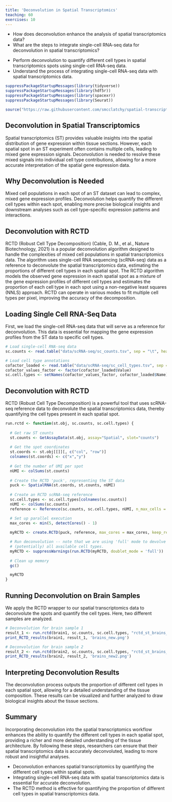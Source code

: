 ```yaml
---
title: 'Deconvolution in Spatial Transcriptomics'
teaching: 60
exercises: 10
---
```


:::::::::::::::::::::::::::::::::::::: questions 

- How does deconvolution enhance the analysis of spatial transcriptomics data?
- What are the steps to integrate single-cell RNA-seq data for deconvolution in spatial transcriptomics?

::::::::::::::::::::::::::::::::::::::::::::::::

::::::::::::::::::::::::::::::::::::: objectives

- Perform deconvolution to quantify different cell types in spatial transcriptomics spots using single-cell RNA-seq data.
- Understand the process of integrating single-cell RNA-seq data with spatial transcriptomics data.

::::::::::::::::::::::::::::::::::::::::::::::::

```r
suppressPackageStartupMessages(library(tidyverse))
suppressPackageStartupMessages(library(hdf5r))
suppressPackageStartupMessages(library(spacexr))
suppressPackageStartupMessages(library(Seurat))

source("https://raw.githubusercontent.com/smcclatchy/spatial-transcriptomics/main/code/spatial_utils.R")
```

## Deconvolution in Spatial Transcriptomics

Spatial transcriptomics (ST) provides valuable insights into the spatial distribution of gene expression within tissue
sections. However, each spatial spot in an ST experiment often contains multiple cells, leading to mixed gene expression
signals. Deconvolution is needed to resolve these mixed signals into individual cell type contributions, allowing for a
more accurate interpretation of the spatial gene expression data.

## Why Deconvolution is Needed

Mixed cell populations in each spot of an ST dataset can lead to complex, mixed gene expression profiles. Deconvolution
helps quantify the different cell types within each spot, enabling more precise biological insights and downstream analyses
such as cell type-specific expression patterns and interactions.

## Deconvolution with RCTD

RCTD (Robust Cell Type Decomposition) (Cable, D. M., et al., Nature Biotechnology, 2021) is a popular deconvolution
algorithm designed to handle the complexities of mixed cell populations in spatial transcriptomics data. The algorithm uses
single-cell RNA sequencing (scRNA-seq) data as a reference to deconvolute the spatial transcriptomics data, estimating the
proportions of different cell types in each spatial spot. The RCTD algorithm models the observed gene expression in each
spatial spot as a mixture of the gene expression profiles of different cell types and estimates the proportion of each cell
type in each spot using a non-negative least squares (NNLS) approach. RCTD can operate in various modes to fit multiple
cell types per pixel, improving the accuracy of the decomposition.

## Loading Single Cell RNA-Seq Data

First, we load the single-cell RNA-seq data that will serve as a reference for deconvolution. This data is essential for
mapping the gene expression profiles from the ST data to specific cell types.

```r
# Load single-cell RNA-seq data
sc.counts <- read.table("data/scRNA-seq/sc_counts.tsv", sep = "\t", header = TRUE, row.names = 1, quote = "", check.names = FALSE)

# Load cell type annotations
cofactor_loaded <- read.table("data/scRNA-seq/sc_cell_types.tsv", sep = "\t", header = TRUE, quote = "", stringsAsFactors = FALSE)
cofactor_values_factor <- factor(cofactor_loaded$Value)
sc.cell.types <- setNames(cofactor_values_factor, cofactor_loaded$Name)
```

## Deconvolution with RCTD

RCTD (Robust Cell Type Decomposition) is a powerful tool that uses scRNA-seq reference data to deconvolute the spatial
transcriptomics data, thereby quantifying the cell types present in each spatial spot.

```r
run.rctd <- function(st.obj, sc.counts, sc.cell.types) {
  
  # Get raw ST counts
  st.counts <- GetAssayData(st.obj, assay="Spatial", slot="counts")
  
  # Get the spot coordinates
  st.coords <- st.obj[[]][, c("col", "row")]
  colnames(st.coords) <- c("x","y")
  
  # Get the number of UMI per spot
  nUMI <- colSums(st.counts)
  
  # Create the RCTD 'puck', representing the ST data
  puck <- SpatialRNA(st.coords, st.counts, nUMI)
  
  # Create an RCTD scRNA-seq reference
  sc.cell.types <- sc.cell.types[colnames(sc.counts)]
  nUMI <- colSums(sc.counts)
  reference <- Reference(sc.counts, sc.cell.types, nUMI, n_max_cells = ncol(sc.counts) + 1)

  # Set up parallel execution
  max_cores <- min(5, detectCores() - 1)
  
  myRCTD <- create.RCTD(puck, reference, max_cores = max_cores, keep_reference = TRUE)

  # Run deconvolution -- note that we are using 'full' mode to devolve a spot into 
  # (potentially) all available cell types.
  myRCTD <- suppressWarnings(run.RCTD(myRCTD, doublet_mode = 'full'))
  
  # Clean up memory
  gc()

  myRCTD
}
```
## Running Deconvolution on Brain Samples

We apply the RCTD wrapper to our spatial transcriptomics data to deconvolute the spots and quantify the cell types. Here,
two different samples are analyzed.

```r
# Deconvolution for brain sample 1
result_1 <- run.rctd(brain1, sc.counts, sc.cell.types, "rctd_st_brains_new.rds")
print_RCTD_results(brain1, result_1, 'brains_new.png')

# Deconvolution for brain sample 2
result_2 <- run.rctd(brain2, sc.counts, sc.cell.types, "rctd_st_brains_new2.rds")
print_RCTD_results(brain2, result_2, 'brains_new2.png')
```
## Interpreting Deconvolution Results

The deconvolution process outputs the proportion of different cell types in each spatial spot, allowing for a detailed
understanding of the tissue composition. These results can be visualized and further analyzed to draw biological insights
about the tissue sections.

## Summary

Incorporating deconvolution into the spatial transcriptomics workflow enhances the ability to quantify the different cell
types in each spatial spot, providing a richer and more detailed understanding of the tissue architecture. By following
these steps, researchers can ensure that their spatial transcriptomics data is accurately deconvoluted, leading to more
robust and insightful analyses.

:::::::::::::::::::::::::::::::::: keypoints

- Deconvolution enhances spatial transcriptomics by quantifying the different cell types within spatial spots.
- Integrating single-cell RNA-seq data with spatial transcriptomics data is essential for accurate deconvolution.
- The RCTD method is effective for quantifying the proportion of different cell types in spatial transcriptomics data.

:::::::::::::::::::::::::::::::::::::::::::::

